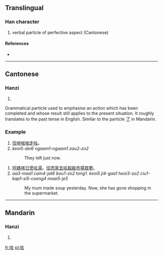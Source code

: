 ==Translingual==

===Han character===
{{Han char|rn=30|rad=口|as=05|sn=8|four=|canj=口大一 (RKM)}}

# verbal particle of perfective aspect (Cantonese)

====References====
* {{Han ref|kx=0185.211|hdz=10599.040|uh=5497|ud=21655}}

----

==Cantonese==

===Hanzi===
{{yue-hanzi|jyut=|y=jo2}}

# {{defn|lang=yue|sort=口05}}

Grammatical particle used to emphasise an action which has been completed and whose result still applies to the present situation. It roughly translates to the past tense in English.
Similar to the particle [[了]] in Mandarin.

===Example===
# [[佢哋]][[啱啱]][[走]][[咗]]。
# ''keoi5-dei6 ngaam1-ngaam1 zau2-zo2''
#: They left just now.

# [[阿媽]][[噚日]][[煲]][[咗]][[湯]]。[[佢]][[而家]][[去]][[咗]][[超級市場]][[買嘢]]。
# ''aa3-maa1 cam4-jat6 bou1-zo2 tong1. keoi5 ji4-gaa1 heoi3-zo2 ciu1-kap1-si5-coeng4 maai5-je5''
#: My mum made soup yesterday. Now, she has gone shopping in the supermarket.

----

==Mandarin==

===Hanzi===
{{cmn-hanzi|pin=[[xián]] ([[xian2]]), [[zuǒ]] ([[zuo3]])|wg=hsien<sup>2</sup>, tso<sup>3</sup>}}

# {{defn|lang=cmn|sort=口05}}

[[fr:咗]]
[[pl:咗]]